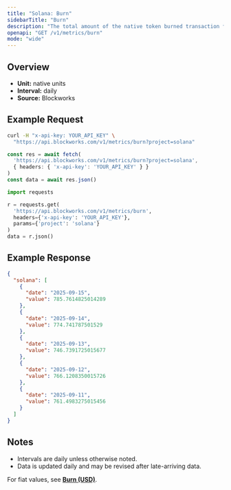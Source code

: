 ```yaml
---
title: "Solana: Burn"
sidebarTitle: "Burn"
description: "The total amount of the native token burned transaction fees."
openapi: "GET /v1/metrics/burn"
mode: "wide"
---
```


## Overview

- **Unit:** native units
- **Interval:** daily
- **Source:** Blockworks

## Example Request

<CodeGroup>

```bash cURL
curl -H "x-api-key: YOUR_API_KEY" \
  "https://api.blockworks.com/v1/metrics/burn?project=solana"
```

```typescript TypeScript
const res = await fetch(
  'https://api.blockworks.com/v1/metrics/burn?project=solana',
  { headers: { 'x-api-key': 'YOUR_API_KEY' } }
)
const data = await res.json()
```

```python Python
import requests

r = requests.get(
  'https://api.blockworks.com/v1/metrics/burn',
  headers={'x-api-key': 'YOUR_API_KEY'},
  params={'project': 'solana'}
)
data = r.json()
```

</CodeGroup>

## Example Response

```json
{
  "solana": [
    {
      "date": "2025-09-15",
      "value": 785.7614825014289
    },
    {
      "date": "2025-09-14",
      "value": 774.741787501529
    },
    {
      "date": "2025-09-13",
      "value": 746.7391725015677
    },
    {
      "date": "2025-09-12",
      "value": 766.1208350015726
    },
    {
      "date": "2025-09-11",
      "value": 761.4983275015456
    }
  ]
}
```

## Notes
- Intervals are daily unless otherwise noted.
- Data is updated daily and may be revised after late-arriving data.

<Note>For fiat values, see **[Burn (USD)](./burn-usd)**.</Note>